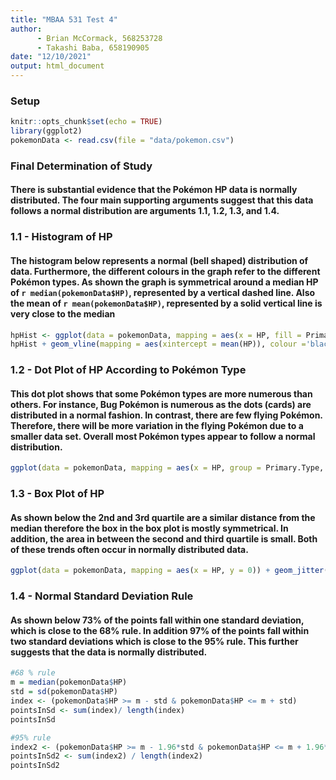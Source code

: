 ```yaml
---
title: "MBAA 531 Test 4"
author: 
      - Brian McCormack, 568253728
      - Takashi Baba, 658190905
date: "12/10/2021"
output: html_document
---
```


### Setup
```r
knitr::opts_chunk$set(echo = TRUE)
library(ggplot2)
pokemonData <- read.csv(file = "data/pokemon.csv")
```

### Final Determination of Study
#### There is substantial evidence that the Pokémon HP data is normally distributed. The four main supporting arguments suggest that this data follows a normal distribution are arguments __1.1__, __1.2__, __1.3__, and __1.4__.
### 1.1 - Histogram of HP
#### The histogram below represents a normal (bell shaped) distribution of data. Furthermore, the different colours in the graph refer to the different Pokémon types. As shown the graph is symmetrical around a median HP of `r median(pokemonData$HP)`, represented by a vertical dashed line. Also the mean of `r mean(pokemonData$HP)`, represented by a solid vertical line is very close to the median
```r
hpHist <- ggplot(data = pokemonData, mapping = aes(x = HP, fill = Primary.Type)) + geom_histogram()
hpHist + geom_vline(mapping = aes(xintercept = mean(HP)), colour ='black') + geom_vline(mapping = aes(xintercept = median(HP)), linetype ="dashed", colour = 'black')
```

### 1.2 - Dot Plot of HP According to Pokémon Type
#### This dot plot shows that some Pokémon types are more numerous than others. For instance, Bug Pokémon is numerous as the dots (cards) are distributed in a normal fashion. In contrast, there are few flying Pokémon. Therefore, there will be more variation in the flying Pokémon due to a smaller data set. Overall most Pokémon types appear to follow a normal distribution.
```r
ggplot(data = pokemonData, mapping = aes(x = HP, group = Primary.Type, fill = Primary.Type, )) + geom_dotplot(binwidth = NULL) + facet_wrap(~Primary.Type)
```

### 1.3 - Box Plot of HP
#### As shown below the 2nd and 3rd quartile are a similar distance from the median therefore the box in the box plot is mostly symmetrical. In addition, the area in between the second and third quartile is small. Both of these trends often occur in normally distributed data.
```r
ggplot(data = pokemonData, mapping = aes(x = HP, y = 0)) + geom_jitter() + geom_boxplot(alpha  = .5)
```

### 1.4 - Normal Standard Deviation Rule
#### As shown below 73% of the points fall within one standard deviation, which is close to the 68% rule. In addition 97% of the points fall within two standard deviations which is close to the 95% rule. This further suggests that the data is normally distributed. 
```r
#68 % rule
m = median(pokemonData$HP)
std = sd(pokemonData$HP)
index <- (pokemonData$HP >= m - std & pokemonData$HP <= m + std)
pointsInSd <- sum(index)/ length(index)
pointsInSd

#95% rule
index2 <- (pokemonData$HP >= m - 1.96*std & pokemonData$HP <= m + 1.96*std)
pointsInSd2 <- sum(index2) / length(index2)
pointsInSd2
```


